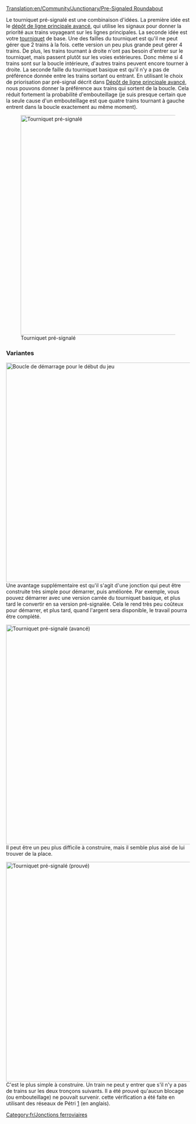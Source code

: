 [[Translation:en/Community/Junctionary/Pre-Signaled Roundabout]]

{{fr/Menu de Croisements}}

Le tourniquet pré-signalé est une combinaison d'idées. La première idée est le [[fr/Manual/Construction de dépôts#configurations-avancees-de-depot|dépôt de ligne principale avancé]], qui utilise les signaux pour donner la priorité aux trains voyageant sur les lignes principales. La seconde idée est votre [[fr/Community/Junctionary/Tourniquet|tourniquet]] de base. Une des failles du tourniquet est qu'il ne peut gérer que 2 trains à la fois. cette version un peu plus grande peut gérer 4 trains. De plus, les trains tournant à droite n'ont pas besoin d'entrer sur le tourniquet, mais passent plutôt sur les voies extérieures. Donc même si 4 trains sont sur la boucle intérieure, d'autres trains peuvent encore tourner à droite. La seconde faille du tourniquet basique est qu'il n'y a pas de préférence donnée entre les trains sortant ou entrant. En utilisant le choix de priorisation par pré-signal décrit dans [[fr/Manual/Construction de dépôts#configurations-avancees-de-depot|Dépôt de ligne principale avancé]], nous pouvons donner la préférence aux trains qui sortent de la boucle. Cela réduit fortement la probabilité d'embouteillage (je suis presque certain que la seule cause d'un embouteillage est que quatre trains tournant à gauche entrent dans la boucle exactement au même moment).

[[File:en/PresignaledRoundAbout.png|none|thumb|600px|Tourniquet pré-signalé]]

{{fr/Critère de jonction|Par paliers|2|0|0|2|0|0|0|0|1|1|2||Les trains en panne affectent toute la jonction.|
*Les embouteillages sont possibles mais peu vraisemblables (trains longs)
*Simple à démarrer, la complexité vient plus tard
*Les signaux complexes peuvent être difficiles à régler
*Zone: 15 x 15
}}

===Variantes===
[[File:en/StartingPresignaledRoundAbout.png|none|thumb|600px|Boucle de démarrage pour le début du jeu]]
Une avantage supplémentaire est qu'il s'agit d'une jonction qui peut être construite très simple pour démarrer, puis améliorée. Par exemple, vous pouvez démarrer avec une version carrée du tourniquet basique, et plus tard le convertir en sa version pré-signalée. Cela le rend très peu coûteux pour démarrer, et plus tard, quand l'argent sera disponible, le travail pourra être complété.

[[File:en/PresignaledRoundAboutVariant.png|none|thumb|600px|Tourniquet pré-signalé (avancé)]]
Il peut être un peu plus difficile à construire, mais il semble plus aisé de lui trouver de la place.

[[File:en/No-colide-roundabout-4w.png|none|thumb|600px|Tourniquet pré-signalé (prouvé)]]
C'est le plus simple à construire. Un train ne peut y entrer que s'il n'y a pas de trains sur les deux tronçons suivants.
Il a été prouvé qu'aucun blocage (ou embouteillage) ne pouvait survenir. cette vérification a été faite en utilisant des réseaux de Pétri [http://en.wikipedia.org/wiki/File:Trains.png] (en anglais).

[[Category:fr/Jonctions ferroviaires]]